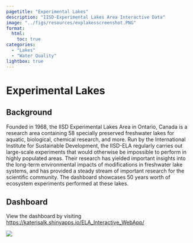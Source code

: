```yaml
---
pagetitle: "Experimental Lakes"
description: "IISD-Experimental Lakes Area Interactive Data"
image: "../figs/resources/explakesscreenshot.PNG"
format: 
  html: 
    toc: true
categories: 
  - "Lakes"
  - "Water Quality"
lightbox: true
---
```


# Experimental Lakes {.unnumbered}

## Background

Founded in 1968, the IISD Experimental Lakes Area in Ontario, Canada is a research area containing 58 specially preserved freshwater lakes for aquatic, biological, chemical research, and more. Run by the International Institute for Sustainable Development, the IISD-ELA regularly carries out large-scale experiments that would otherwise be impossible to perform in highly populated areas. Their research has yielded important insights into the long-term environmental impacts of modifications in freshwater lake systems, and has provided a steady stream of important research for the scientific community. The dashboard showcases 50 years worth of ecosystem experiments performed at these lakes.

## Dashboard

View the dashboard by visiting [https://katerisalk.shinyapps.io/ELA_Interactive_WebApp/](https://katerisalk.shinyapps.io/ELA_Interactive_WebApp/){target="_blank"}

![](../figs/resources/explakesscreenshot.PNG)